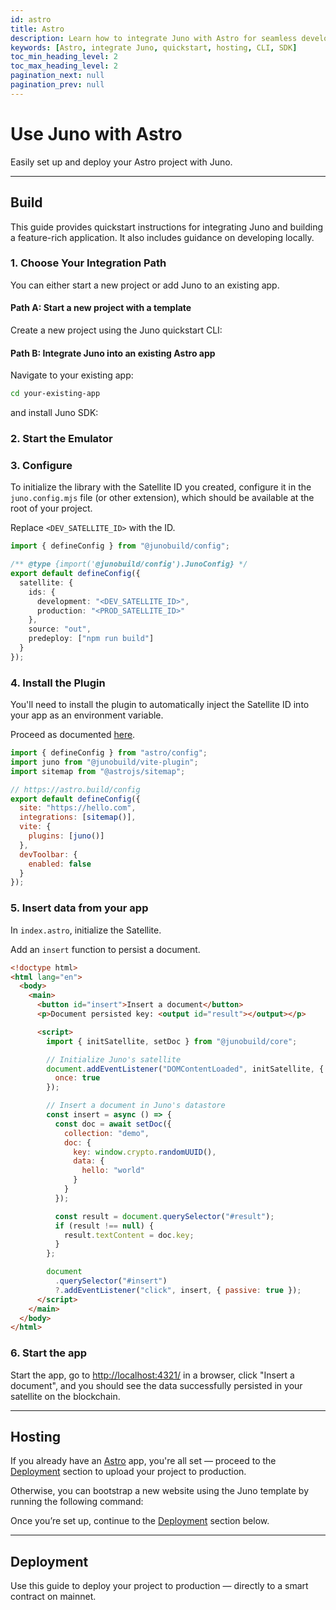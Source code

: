 ```yaml
---
id: astro
title: Astro
description: Learn how to integrate Juno with Astro for seamless development. Follow our quickstart guide and hosting instructions.
keywords: [Astro, integrate Juno, quickstart, hosting, CLI, SDK]
toc_min_heading_level: 2
toc_max_heading_level: 2
pagination_next: null
pagination_prev: null
---
```



# Use Juno with Astro

Easily set up and deploy your Astro project with Juno.


<Choice />

---

## Build

This guide provides quickstart instructions for integrating Juno and building a feature-rich application. It also includes guidance on developing locally.

### 1. Choose Your Integration Path

You can either start a new project or add Juno to an existing app.

#### Path A: Start a new project with a template

Create a new project using the Juno quickstart CLI:


<Bash
  npm="npm create juno@latest -- --template astro-starter"
  yarn="yarn create juno -- --template astro-starter"
  pnpm="pnpm create juno -- --template astro-starter"
/>

#### Path B: Integrate Juno into an existing Astro app

Navigate to your existing app:

```bash
cd your-existing-app
```

and install Juno SDK:


<Core />

### 2. Start the Emulator


<Emulator />

### 3. Configure

To initialize the library with the Satellite ID you created, configure it in the `juno.config.mjs` file (or other extension), which should be available at the root of your project.

Replace `<DEV_SATELLITE_ID>` with the ID.

```typescript
import { defineConfig } from "@junobuild/config";

/** @type {import('@junobuild/config').JunoConfig} */
export default defineConfig({
  satellite: {
    ids: {
      development: "<DEV_SATELLITE_ID>",
      production: "<PROD_SATELLITE_ID>"
    },
    source: "out",
    predeploy: ["npm run build"]
  }
});
```

### 4. Install the Plugin

You'll need to install the plugin to automatically inject the Satellite ID into your app as an environment variable.

Proceed as documented [here](../reference/plugins.mdx#vite-plugin).

```javascript title="astro.config.mjs"
import { defineConfig } from "astro/config";
import juno from "@junobuild/vite-plugin";
import sitemap from "@astrojs/sitemap";

// https://astro.build/config
export default defineConfig({
  site: "https://hello.com",
  integrations: [sitemap()],
  vite: {
    plugins: [juno()]
  },
  devToolbar: {
    enabled: false
  }
});
```

### 5. Insert data from your app

In `index.astro`, initialize the Satellite.

Add an `insert` function to persist a document.

```html title="index.astro"
<!doctype html>
<html lang="en">
  <body>
    <main>
      <button id="insert">Insert a document</button>
      <p>Document persisted key: <output id="result"></output></p>

      <script>
        import { initSatellite, setDoc } from "@junobuild/core";

        // Initialize Juno's satellite
        document.addEventListener("DOMContentLoaded", initSatellite, {
          once: true
        });

        // Insert a document in Juno's datastore
        const insert = async () => {
          const doc = await setDoc({
            collection: "demo",
            doc: {
              key: window.crypto.randomUUID(),
              data: {
                hello: "world"
              }
            }
          });

          const result = document.querySelector("#result");
          if (result !== null) {
            result.textContent = doc.key;
          }
        };

        document
          .querySelector("#insert")
          ?.addEventListener("click", insert, { passive: true });
      </script>
    </main>
  </body>
</html>
```

### 6. Start the app

Start the app, go to [http://localhost:4321/](http://localhost:4321/) in a browser, click "Insert a document", and you should see the data successfully persisted in your satellite on the blockchain.


<WhatsNext />

---

## Hosting

If you already have an [Astro](https://astro.build/) app, you're all set — proceed to the [Deployment](#deployment) section to upload your project to production.

Otherwise, you can bootstrap a new website using the Juno template by running the following command:

<Bash
  npm="npm create juno@latest -- --template astro-starter"
  yarn="yarn create juno -- --template astro-starter"
  pnpm="pnpm create juno -- --template astro-starter"
/>

Once you’re set up, continue to the [Deployment](#deployment) section below.

---

## Deployment

Use this guide to deploy your project to production — directly to a smart contract on mainnet.


<Deploy index={1} />

[satellite]: ../terminology.md#satellite
